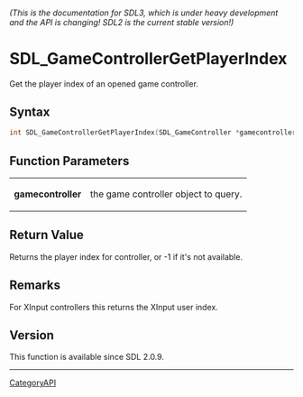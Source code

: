 ====== (This is the documentation for SDL3, which is under heavy development and the API is changing! SDL2 is the current stable version!) ======
= SDL_GameControllerGetPlayerIndex =

Get the player index of an opened game controller.

== Syntax ==

<syntaxhighlight lang='c'>
int SDL_GameControllerGetPlayerIndex(SDL_GameController *gamecontroller);
</syntaxhighlight>

== Function Parameters ==

{|
|'''gamecontroller'''
|the game controller object to query.
|}

== Return Value ==

Returns the player index for controller, or -1 if it's not available.

== Remarks ==

For XInput controllers this returns the XInput user index.

== Version ==

This function is available since SDL 2.0.9.

----
[[CategoryAPI]]


